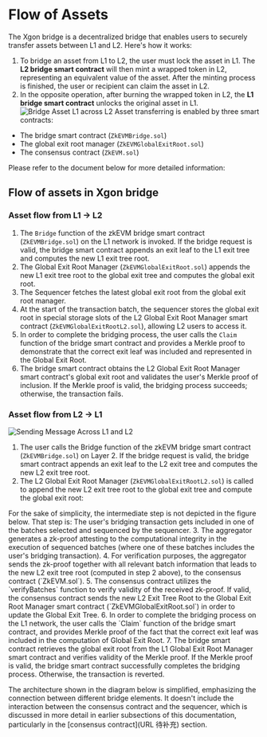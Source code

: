 # Flow of Assets
The Xgon bridge is a decentralized bridge that enables users to securely transfer assets between L1 and L2. Here's how it works:
1. To bridge an asset from L1 to L2, the user must lock the asset in L1. The **L2 bridge smart contract** will then mint a wrapped token in L2, representing an equivalent value of the asset. After the minting process is finished, the user or recipient can claim the asset in L2.
2. In the opposite operation, after burning the wrapped token in L2, the **L1 bridge smart contract** unlocks the original asset in L1.
![Bridge Asset L1 across L2](./img/bridge-asset-l1-l2.png)
Asset transferring is enabled by three smart contracts: 
- The bridge smart contract (`ZkEVMBridge.sol`)
- The global exit root manager (`ZkEVMGlobalExitRoot.sol`)
- The consensus contract (`ZkEVM.sol`)

Please refer to the document below for more detailed information: 
<Card mainTitle="Smart Contracts" subTitle='待确认' link="URL待确认"/>

## Flow of assets in Xgon bridge
### Asset flow from L1 → L2
1. The `Bridge` function of the zkEVM bridge smart contract (`ZkEVMBridge.sol`) on the L1 network is invoked. If the bridge request is valid, the bridge smart contract appends an exit leaf to the L1 exit tree and computes the new L1 exit tree root.
2. The Global Exit Root Manager (`ZkEVMGlobalExitRoot.sol`) appends the new L1 exit tree root to the global exit tree and computes the global exit root.
3. The Sequencer fetches the latest global exit root from the global exit root manager.
4. At the start of the transaction batch, the sequencer stores the global exit root in special storage slots of the L2 Global Exit Root Manager smart contract (`ZkEVMGlobalExitRootL2.sol`), allowing L2 users to access it.
5. In order to complete the bridging process, the user calls the `Claim` function of the bridge smart contract and provides a Merkle proof to demonstrate that the correct exit leaf was included and represented in the Global Exit Root.
6. The bridge smart contract obtains the L2 Global Exit Root Manager smart contract's global exit root and validates the user's Merkle proof of inclusion. If the Merkle proof is valid, the bridging process succeeds; otherwise, the transaction fails.

### Asset flow from L2 → L1
![Sending Message Across L1 and L2](./img/sending-message-across-l1-l2.png)
1. The user calls the Bridge function of the zkEVM bridge smart contract (`ZkEVMBridge.sol`) on Layer 2. If the bridge request is valid, the bridge smart contract appends an exit leaf to the L2 exit tree and computes the new L2 exit tree root.
2. The L2 Global Exit Root Manager (`ZkEVMGlobalExitRootL2.sol`) is called to append the new L2 exit tree root to the global exit tree and compute the global exit root:
<Tip title="Note" >
For the sake of simplicity, the intermediate step is not depicted in the figure below. That step is: The user's bridging transaction gets included in one of the batches selected and sequenced by the sequencer.
</Tip>
3. The aggregator generates a zk-proof attesting to the computational integrity in the execution of sequenced batches (where one of these batches includes the user's bridging transaction).
4. For verification purposes, the aggregator sends the zk-proof together with all relevant batch information that leads to the new L2 exit tree root (computed in step 2 above), to the consensus contract (`ZkEVM.sol`).
5. The consensus contract utilizes the `verifyBatches` function to verify validity of the received zk-proof. If valid, the consensus contract sends the new L2 Exit Tree Root to the Global Exit Root Manager smart contract (`ZkEVMGlobalExitRoot.sol`) in order to update the Global Exit Tree.
6. In order to complete the bridging process on the L1 network, the user calls the `Claim` function of the bridge smart contract, and provides Merkle proof of the fact that the correct exit leaf was included in the computation of Global Exit Root.
7. The bridge smart contract retrieves the global exit root from the L1 Global Exit Root Manager smart contract and verifies validity of the Merkle proof. If the Merkle proof is valid, the bridge smart contract successfully completes the bridging process. Otherwise, the transaction is reverted.

<Tip title="Note" >The architecture shown in the diagram below is simplified, emphasizing the connection between different bridge elements. 
It doesn't include the interaction between the consensus contract and the sequencer, which is discussed in more detail in earlier subsections of this documentation, particularly in the [consensus contract](URL 待补充) section.</Tip>